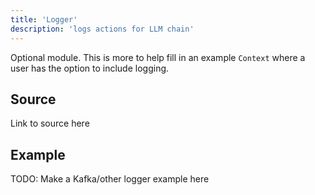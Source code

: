 ```yaml
---
title: 'Logger'
description: 'logs actions for LLM chain'
---
```


Optional module. This is more to help fill in an example ```Context``` where a user has the option to include logging.


## Source 
Link to source here 

## Example
TODO: Make a Kafka/other logger example here
